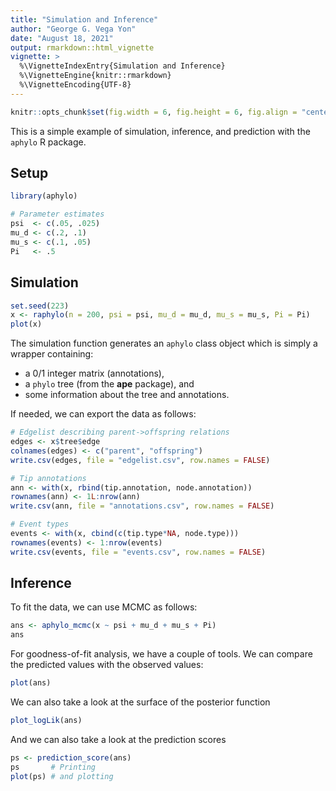 ```yaml
---
title: "Simulation and Inference"
author: "George G. Vega Yon"
date: "August 18, 2021"
output: rmarkdown::html_vignette
vignette: >
  %\VignetteIndexEntry{Simulation and Inference}
  %\VignetteEngine{knitr::rmarkdown}
  %\VignetteEncoding{UTF-8}
---
```


```r
knitr::opts_chunk$set(fig.width = 6, fig.height = 6, fig.align = "center")
```


This is a simple example of simulation, inference, and prediction with the `aphylo` R package.

## Setup

```r
library(aphylo)

# Parameter estimates
psi  <- c(.05, .025)
mu_d <- c(.2, .1)
mu_s <- c(.1, .05)
Pi   <- .5
```

## Simulation

```r
set.seed(223)
x <- raphylo(n = 200, psi = psi, mu_d = mu_d, mu_s = mu_s, Pi = Pi)
plot(x)
```

The simulation function generates an `aphylo` class object which is simply a wrapper containing:

- a 0/1 integer matrix (annotations),
- a `phylo` tree (from the **ape** package), and
- some information about the tree and annotations.

If needed, we can export the data as follows:

```r
# Edgelist describing parent->offspring relations
edges <- x$tree$edge
colnames(edges) <- c("parent", "offspring")
write.csv(edges, file = "edgelist.csv", row.names = FALSE)

# Tip annotations
ann <- with(x, rbind(tip.annotation, node.annotation))
rownames(ann) <- 1L:nrow(ann)
write.csv(ann, file = "annotations.csv", row.names = FALSE)

# Event types
events <- with(x, cbind(c(tip.type*NA, node.type)))
rownames(events) <- 1:nrow(events)
write.csv(events, file = "events.csv", row.names = FALSE)
```


## Inference

To fit the data, we can use MCMC as follows:

```r
ans <- aphylo_mcmc(x ~ psi + mu_d + mu_s + Pi)
ans
```

For goodness-of-fit analysis, we have a couple of tools. We can compare the predicted values with the observed values:

```r
plot(ans)
```

We can also take a look at the surface of the posterior function

```r
plot_logLik(ans)
```

And we can also take a look at the prediction scores

```r
ps <- prediction_score(ans)
ps       # Printing
plot(ps) # and plotting
```


